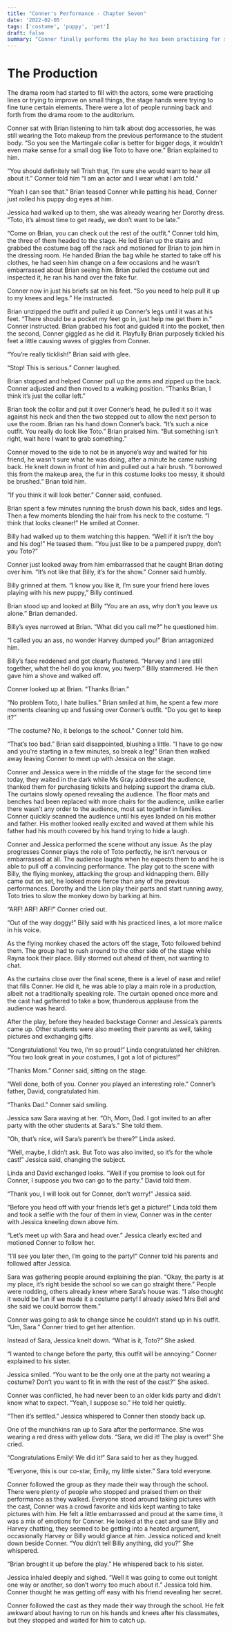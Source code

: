 ```yaml
---
title: "Conner's Performance - Chapter Seven"
date: '2022-02-05'
tags: ['costume', 'puppy', 'pet']
draft: false
summary: "Conner finally performs the play he has been practising for so long. Brian has also revealed to Billy about Harvey cheating on him."
---
```


# The Production

The drama room had started to fill with the actors, some were practicing lines or trying to improve on small things, the stage hands were trying to fine tune certain elements.  There were a lot of people running back and forth from the drama room to the auditorium.

Conner sat with Brian listening to him talk about dog accessories, he was still wearing the Toto makeup from the previous performance to the student body.  “So you see the Martingale collar is better for bigger dogs, it wouldn’t even make sense for a small dog like Toto to have one.” Brian explained to him.

“You should definitely tell Trish that, I’m sure she would want to hear all about it.” Conner told him “I am an actor and I wear what I am told.”

“Yeah I can see that.” Brian teased Conner while patting his head, Conner just rolled his puppy dog eyes at him.

Jessica had walked up to them, she was already wearing her Dorothy dress. “Toto, it’s almost time to get ready, we don’t want to be late.”

“Come on Brian, you can check out the rest of the outfit.” Conner told him, the three of them headed to the stage. He led Brian up the stairs and grabbed the costume bag off the rack and motioned for Brian to join him in the dressing room.  He handed Brian the bag while he started to take off his clothes, he had seen him change on a few occasions and he wasn’t embarrassed about Brian seeing him.  Brian pulled the costume out and inspected it, he ran his hand over the fake fur.  

Conner now in just his briefs sat on his feet.  “So you need to help pull it up to my knees and legs.” He instructed.

Brian unzipped the outfit and pulled it up Conner’s legs until it was at his feet.  “There should be a pocket my feet go in, just help me get them in.” Conner instructed.  Brian grabbed his foot and guided it into the pocket, then the second, Conner giggled as he did it.  Playfully Brian purposely tickled his feet a little causing waves of giggles from Conner.

“You’re really ticklish\!” Brian said with glee.

“Stop\! This is serious.” Conner laughed.

Brian stopped and helped Conner pull up the arms and zipped up the back.  Conner adjusted and then moved to a walking position.  “Thanks Brian, I think it’s just the collar left.”

Brian took the collar and put it over Conner’s head, he pulled it so it was against his neck and then the two stepped out to allow the next person to use the room.  Brian ran his hand down Conner’s back.  “It’s such a nice outfit. You really do look like Toto.” Brian praised him. “But something isn’t right, wait here I want to grab something.”

Conner moved to the side to not be in anyone’s way and waited for his friend, he wasn't sure what he was doing, after a minute he came rushing back.  He knelt down in front of him and pulled out a hair brush.  “I borrowed this from the makeup area, the fur in this costume looks too messy, it should be brushed.” Brian told him.

“If you think it will look better.” Conner said, confused.

Brian spent a few minutes running the brush down his back, sides and legs.  Then a few moments blending the hair from his neck to the costume. “I think that looks cleaner\!” He smiled at Conner.

Billy had walked up to them watching this happen. “Well if it isn’t the boy and his dog\!” He teased them.  “You just like to be a pampered puppy, don’t you Toto?”

Conner just looked away from him embarrassed that he caught Brian doting over him.  “It’s not like that Billy, it’s for the show.” Conner said humbly.

Billy grinned at them. “I know you like it, I’m sure your friend here loves playing with his new puppy,” Billy continued.

Brian stood up and looked at Billy “You are an ass, why don’t you leave us alone.” Brian demanded.

Billy’s eyes narrowed at Brian. “What did you call me?” he questioned him.

“I called you an ass, no wonder Harvey dumped you\!” Brian antagonized him.

Billy’s face reddened and got clearly flustered. “Harvey and I are still together, what the hell do you know, you twerp.” Billy stammered.  He then gave him a shove and walked off.

Conner looked up at Brian.  “Thanks Brian.”

“No problem Toto, I hate bullies.” Brian smiled at him, he spent a few more moments cleaning up and fussing over Conner’s outfit. “Do you get to keep it?”

“The costume? No, it belongs to the school.” Conner told him.

“That’s too bad.” Brian said disappointed, blushing a little. “I have to go now and you're starting in a few minutes, so break a leg\!”  Brian then walked away leaving Conner to meet up with Jessica on the stage.

Conner and Jessica were in the middle of the stage for the second time today, they waited in the dark while Ms Gray addressed the audience, thanked them for purchasing tickets and helping support the drama club.  The curtains slowly opened revealing the audience.  The floor mats and benches had been replaced with more chairs for the audience, unlike earlier there wasn’t any order to the audience, most sat together in families.  Conner quickly scanned the audience until his eyes landed on his mother and father.  His mother looked really excited and waved at them while his father had his mouth covered by his hand trying to hide a laugh.

Conner and Jessica performed the scene without any issue.  As the play progresses Conner plays the role of Toto perfectly, he isn’t nervous or embarrassed at all.  The audience laughs when he expects them to and he is able to pull off a convincing performance.  The play got to the scene with Billy, the flying monkey, attacking the group and kidnapping them.  Billy came out on set, he looked more fierce than any of the previous performances.  Dorothy and the Lion play their parts and start running away, Toto tries to slow the monkey down by barking at him.

“ARF\! ARF\! ARF\!” Conner cried out.

“Out of the way doggy\!” Billy said with his practiced lines, a lot more malice in his voice.

As the flying monkey chased the actors off the stage, Toto followed behind them. The group had to rush around to the other side of the stage while Rayna took their place.  Billy stormed out ahead of them, not wanting to chat.

As the curtains close over the final scene, there is a level of ease and relief that fills Conner.  He did it, he was able to play a main role in a production, albeit not a traditionally speaking role.  The curtain opened once more and the cast had gathered to take a bow, thunderous applause from the audience was heard.

After the play, before they headed backstage Conner and Jessica’s parents came up.  Other students were also meeting their parents as well, taking pictures and exchanging gifts.

“Congratulations\! You two, I’m so proud\!” Linda congratulated her children.  “You two look great in your costumes, I got a lot of pictures\!”

“Thanks Mom.” Conner said, sitting on the stage.

“Well done, both of you.  Conner you played an interesting role.” Conner’s father, David, congratulated him.

“Thanks Dad.” Conner said smiling.

Jessica saw Sara waving at her. “Oh, Mom, Dad. I got invited to an after party with the other students at Sara’s.” She told them.

“Oh, that’s nice, will Sara’s parent’s be there?” Linda asked.

“Well, maybe, I didn’t ask.  But Toto was also invited, so it’s for the whole cast\!” Jessica said, changing the subject.

Linda and David exchanged looks.  “Well if you promise to look out for Conner, I suppose you two can go to the party.” David told them.

“Thank you, I will look out for Conner, don’t worry\!” Jessica said. 

“Before you head off with your friends let’s get a picture\!” Linda told them and took a selfie with the four of them in view, Conner was in the center with Jessica kneeling down above him.

“Let’s meet up with Sara and head over.” Jessica clearly excited and motioned Conner to follow her.

“I’ll see you later then, I’m going to the party\!” Conner told his parents and followed after Jessica.

Sara was gathering people around explaining the plan. “Okay, the party is at my place, it’s right beside the school so we can go straight there.” People were nodding, others already knew where Sara’s house was. “I also thought it would be fun if we made it a costume party\! I already asked Mrs Bell and she said we could borrow them.”

Conner was going to ask to change since he couldn’t stand up in his outfit. “Um, Sara.” Conner tried to get her attention.

Instead of Sara, Jessica knelt down. “What is it, Toto?” She asked.

“I wanted to change before the party, this outfit will be annoying.” Conner explained to his sister.

Jessica smiled. “You want to be the only one at the party not wearing a costume? Don’t you want to fit in with the rest of the cast?” She asked.

Conner was conflicted, he had never been to an older kids party and didn’t know what to expect. “Yeah, I suppose so.” He told her quietly.

“Then it’s settled.” Jessica whispered to Conner then stoody back up.

One of the munchkins ran up to Sara after the performance. She was wearing a red dress with yellow dots. “Sara, we did it\! The play is over\!” She cried.

“Congratulations Emily\! We did it\!” Sara said to her as they hugged.

“Everyone, this is our co-star, Emily, my little sister.” Sara told everyone.

Conner followed the group as they made their way through the school. There were plenty of people who stopped and praised them on their performance as they walked. Everyone stood around taking pictures with the cast, Conner was a crowd favorite and kids kept wanting to take pictures with him. He felt a little embarrassed and proud at the same time, it was a mix of emotions for Conner.  He looked at the cast and saw Billy and Harvey chatting, they seemed to be getting into a heated argument, occasionally Harvey or Billy would glance at him.  Jessica noticed and knelt down beside Conner. “You didn’t tell Billy anything, did you?” She whispered.

“Brian brought it up before the play.” He whispered back to his sister.

Jessica inhaled deeply and sighed. “Well it was going to come out tonight one way or another, so don’t worry too much about it.” Jessica told him.  Conner thought he was getting off easy with his friend revealing her secret.

Conner followed the cast as they made their way through the school. He felt awkward about having to run on his hands and knees after his classmates, but they stopped and waited for him to catch up.
